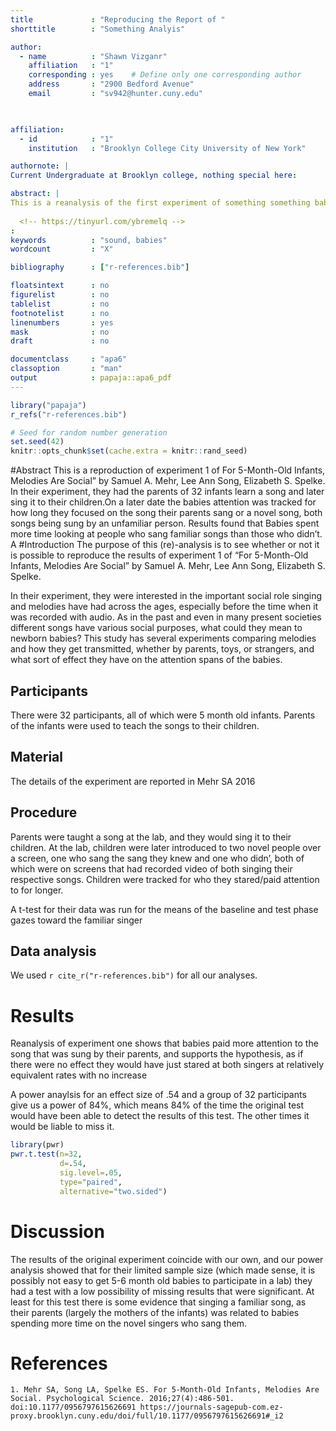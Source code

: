 ```yaml
---
title             : "Reproducing the Report of "
shorttitle        : "Something Analyis"

author: 
  - name          : "Shawn Vizganr"
    affiliation   : "1"
    corresponding : yes    # Define only one corresponding author
    address       : "2900 Bedford Avenue"
    email         : "sv942@hunter.cuny.edu"
    


affiliation:
  - id            : "1"
    institution   : "Brooklyn College City University of New York"

authornote: |
Current Undergraduate at Brooklyn college, nothing special here:

abstract: |
This is a reanalysis of the first experiment of something something baby voice recognition
  
  <!-- https://tinyurl.com/ybremelq -->
:
keywords          : "sound, babies"
wordcount         : "X"

bibliography      : ["r-references.bib"]

floatsintext      : no
figurelist        : no
tablelist         : no
footnotelist      : no
linenumbers       : yes
mask              : no
draft             : no

documentclass     : "apa6"
classoption       : "man"
output            : papaja::apa6_pdf
---
```


```r
library("papaja")
r_refs("r-references.bib")
```

```r
# Seed for random number generation
set.seed(42)
knitr::opts_chunk$set(cache.extra = knitr::rand_seed)


```
#Abstract
This is a reproduction of experiment 1 of For 5-Month-Old Infants, Melodies Are Social" by Samuel A. Mehr, Lee Ann Song, Elizabeth S. Spelke. In their experiment, they had the parents of 32 infants learn a song and later sing it to their children.On a later date the babies attention was tracked for how long they focused on the song their parents sang or a novel song, both songs being sung by an unfamiliar person. Results found that Babies spent more time looking at people who sang familiar songs than those who didn't. A 
#Introduction
The purpose of this (re)-analysis is to see whether or not it is possible to reproduce the results of experiment 1 of "For 5-Month-Old Infants, Melodies Are Social" by Samuel A. Mehr, Lee Ann Song, Elizabeth S. Spelke.

In their experiment, they were interested in the important social role singing and melodies have had across the ages, especially before the time when it was recorded with audio. As in the past and even in many present societies different songs have various social purposes, what could they mean to newborn babies? This study has several experiments comparing melodies and how they get transmitted, whether by parents, toys, or strangers, and what sort of effect they have on the attention spans of the babies.  


## Participants

There were 32 participants, all of which were 5 month old infants. Parents of the infants were used to teach the songs to their children.

## Material

The details of the experiment are reported in Mehr SA 2016

## Procedure

Parents were taught a song at the lab, and they would sing it to their children. At the lab, children were later introduced to two novel people over a screen, one who sang the sang they knew and one who didn', both of which were on screens that had recorded video of both singing their respective songs. Children were tracked for who they stared/paid attention to for longer. 

A t-test for their data was run for the means of the baseline and test phase gazes toward the familiar singer

## Data analysis
We used `r cite_r("r-references.bib")` for all our analyses.


# Results

Reanalysis of experiment one shows that babies paid more attention to the song that was sung by their parents, and supports the hypothesis, as if there were no effect they would have just stared at both singers at relatively equivalent rates with no increase 

A power anaylsis for an effect size of .54 and a group of 32 participants give us a power of 84%, which means 84% of the time the original test would have been able to detect the results of this test. The other times it would be liable to miss it.


```r
library(pwr)
pwr.t.test(n=32,
           d=.54,
           sig.level=.05,
           type="paired",
           alternative="two.sided")
```   

# Discussion
The results of the original experiment coincide with our own, and our power analysis showed that for their limited sample size (which made sense, it is possibly not easy to get 5-6 month old babies to participate in a lab) they had a test with a low possibility of missing results that were significant. At least for this test there is some evidence that singing a familiar song, as their parents (largely the mothers of the infants) was related to babies spending more time on the novel singers who sang them.

\newpage

# References

  
    1. Mehr SA, Song LA, Spelke ES. For 5-Month-Old Infants, Melodies Are Social. Psychological Science. 2016;27(4):486-501. doi:10.1177/0956797615626691 https://journals-sagepub-com.ez-proxy.brooklyn.cuny.edu/doi/full/10.1177/0956797615626691#_i2
  


\begingroup
\setlength{\parindent}{-0.5in}
\setlength{\leftskip}{0.5in}

<div id="refs" custom-style="Bibliography"></div>
\endgroup
